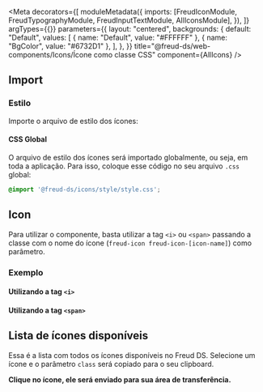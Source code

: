 



<Meta
  decorators={[
    moduleMetadata({
      imports: [FreudIconModule, FreudTypographyModule, FreudInputTextModule, AllIconsModule],
    }),
  ]}
  argTypes={{}}
  parameters={{
    layout: "centered",
    backgrounds: {
      default: "Default",
      values: [
        { name: "Default", value: "#FFFFFF" },
        { name: "BgColor", value: "#6732D1" },
      ],
    },
  }}
  title="@freud-ds/web-components/Icons/Ícone como classe CSS"
  component={AllIcons}
/>

<FreudHeaderComponent
  title="Icon"
  description="Utilizando classe CSS para exibir ícones na tela."
/>

## <a id="importing"></a>Import
### Estilo
Importe o arquivo de estilo dos ícones:

#### CSS Global
O arquivo de estilo dos ícones será importado globalmente, ou seja, em toda a aplicação. Para isso, coloque esse código 
no seu arquivo ``.css`` global:
```css
@import '@freud-ds/icons/style/style.css';
```

## Icon
Para utilizar o componente, basta utilizar a tag ``<i>`` ou ``<span>`` passando a classe com o nome do ícone (``freud-icon freud-icon-[icon-name]``)
como parâmetro.

### Exemplo

#### Utilizando a tag ``<i>``

<Canvas withSource={SourceState.OPEN}>
  <Story story={Default_i} />
</Canvas>

<Canvas withSource={SourceState.OPEN}>
  <Story story={Small_i} />
</Canvas>

#### Utilizando a tag ``<span>``

<Canvas withSource={SourceState.OPEN}>
  <Story story={Default_span} />
</Canvas>

<Canvas withSource={SourceState.OPEN}>
  <Story story={Small_span} />
</Canvas>

## Lista de ícones disponíveis

Essa é a lista com todos os ícones disponíveis no Freud DS. Selecione um ícone e o parâmetro ``class`` será copiado para o seu clipboard.

**Clique no ícone, ele será enviado para sua área de transferência.**

<Canvas withSource={SourceState.NONE}>
  <Story story={AllIcons} />
</Canvas>
